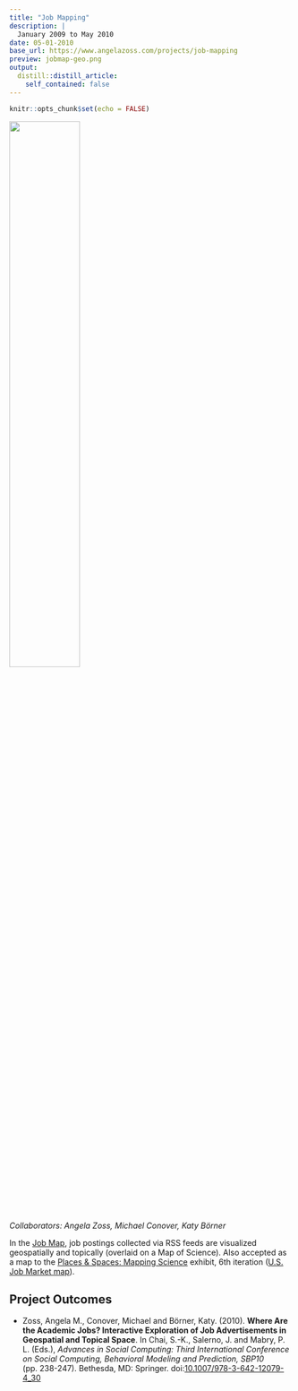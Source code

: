 ```yaml
---
title: "Job Mapping"
description: |
  January 2009 to May 2010
date: 05-01-2010
base_url: https://www.angelazoss.com/projects/job-mapping
preview: jobmap-geo.png
output:
  distill::distill_article:
    self_contained: false
---
```


```r
knitr::opts_chunk$set(echo = FALSE)
```

![](jobmap-geo.png){width="50%"}

*Collaborators: Angela Zoss, Michael Conover, Katy Börner*

In the [Job Map](http://mapjobs.cns.iu.edu/), job postings collected via RSS feeds are visualized geospatially and topically (overlaid on a Map of Science). Also accepted as a map to the [Places & Spaces: Mapping Science](http://scimaps.org/) exhibit, 6th iteration ([U.S. Job Market map](http://scimaps.org/maps/map/us_job_market_where__122/)).

## Project Outcomes

-   Zoss, Angela M., Conover, Michael and Börner, Katy. (2010). **Where Are the Academic Jobs? Interactive Exploration of Job Advertisements in Geospatial and Topical Space**. In Chai, S.-K., Salerno, J. and Mabry, P. L. (Eds.), *Advances in Social Computing: Third International Conference on Social Computing, Behavioral Modeling and Prediction, SBP10* (pp. 238-247). Bethesda, MD: Springer. doi:[10.1007/978-3-642-12079-4_30](https://dx.doi.org/10.1007/978-3-642-12079-4_30)
